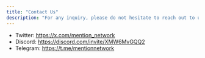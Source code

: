 ```yaml
---
title: "Contact Us"
description: "For any inquiry, please do not hesitate to reach out to us:"
---
```



- Twitter: [<u>https://x.com/mention_network</u>](https://x.com/mention_network)
- Discord: [<u>https://discord.com/invite/XMW6MvGQQ2</u>](https://discord.com/invite/XMW6MvGQQ2)
- Telegram: [<u>https://t.me/mentionnetwork</u>](https://t.me/mentionnetwork)